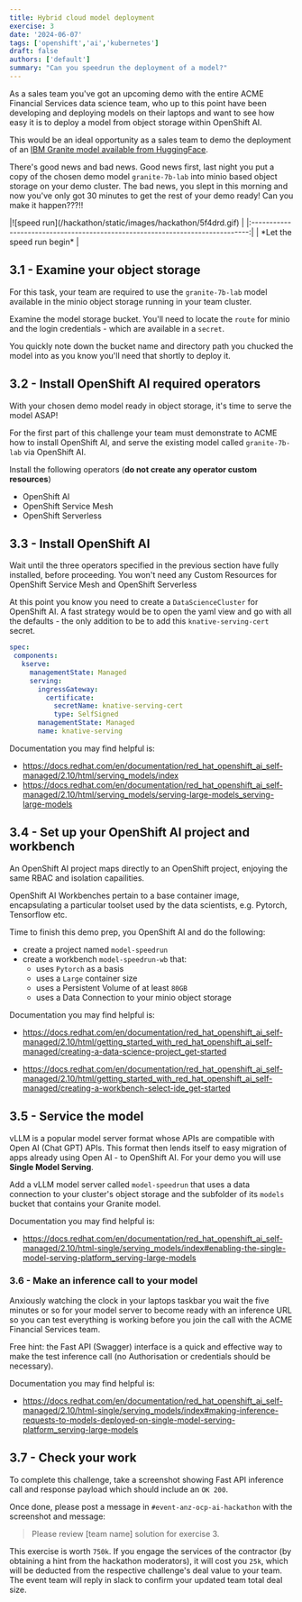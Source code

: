 ```yaml
---
title: Hybrid cloud model deployment
exercise: 3
date: '2024-06-07'
tags: ['openshift','ai','kubernetes']
draft: false
authors: ['default']
summary: "Can you speedrun the deployment of a model?"
---
```


As a sales team you've got an upcoming demo with the entire ACME Financial Services data science team, who up to this point have been developing and deploying models on their laptops and want to see how easy it is to deploy a model from object storage within OpenShift AI.

This would be an ideal opportunity as a sales team to demo the deployment of an [IBM Granite model available from HuggingFace](https://huggingface.co/instructlab/granite-7b-lab).

There's good news and bad news. Good news first, last night you put a copy of the chosen demo model `granite-7b-lab` into minio based object storage on your demo cluster. The bad news, you slept in this morning and now you've only got 30 minutes to get the rest of your demo ready! Can you make it happen???!!

<Zoom>
|![speed run](/hackathon/static/images/hackathon/5f4drd.gif)                    |
|:-----------------------------------------------------------------------------:|
| *Let the speed run begin*                                                     |
</Zoom>

## 3.1 - Examine your object storage

For this task, your team are required to use the `granite-7b-lab` model available in the minio object storage running in your team cluster.

Examine the model storage bucket. You'll need to locate the `route` for minio and the login credentials - which are available in a `secret`.

You quickly note down the bucket name and directory path you chucked the model into as you know you'll need that shortly to deploy it.

## 3.2 - Install OpenShift AI required operators

With your chosen demo model ready in object storage, it's time to serve the model ASAP!

For the first part of this challenge your team must demonstrate to ACME how to install OpenShift AI, and serve the existing model called `granite-7b-lab` via OpenShift AI.

Install the following operators (**do not create any operator custom resources**)

- OpenShift AI
- OpenShift Service Mesh
- OpenShift Serverless

## 3.3 - Install OpenShift AI

Wait until the three operators specified in the previous section have fully installed, before proceeding. You won't need any Custom Resources for OpenShift Service Mesh and OpenShift Serverless

At this point you know you need to create a `DataScienceCluster` for OpenShift AI. A fast strategy would be to open the yaml view and go with all the defaults - the only addition to be to add this `knative-serving-cert` secret.

```yaml
spec:
 components:
   kserve:
     managementState: Managed
     serving:
       ingressGateway:
         certificate:
           secretName: knative-serving-cert
           type: SelfSigned
       managementState: Managed
       name: knative-serving
```

Documentation you may find helpful is:

- https://docs.redhat.com/en/documentation/red_hat_openshift_ai_self-managed/2.10/html/serving_models/index
- https://docs.redhat.com/en/documentation/red_hat_openshift_ai_self-managed/2.10/html/serving_models/serving-large-models_serving-large-models

## 3.4 - Set up your OpenShift AI project and workbench

An OpenShift AI project maps directly to an OpenShift project, enjoying the same RBAC and isolation capailities.

OpenShift AI Workbenches pertain to a base container image, encapsulating a particular toolset used by the data scientists, e.g. Pytorch, Tensorflow etc.

Time to finish this demo prep, you OpenShift AI and do the following:

- create a project named `model-speedrun`
- create a workbench `model-speedrun-wb` that:
  - uses `Pytorch` as a basis
  - uses a `Large` container size
  - uses a Persistent Volume of at least `80GB`
  - uses a Data Connection to your minio object storage

Documentation you may find helpful is:

- https://docs.redhat.com/en/documentation/red_hat_openshift_ai_self-managed/2.10/html/getting_started_with_red_hat_openshift_ai_self-managed/creating-a-data-science-project_get-started

- https://docs.redhat.com/en/documentation/red_hat_openshift_ai_self-managed/2.10/html/getting_started_with_red_hat_openshift_ai_self-managed/creating-a-workbench-select-ide_get-started

## 3.5 - Service the model

vLLM is a popular model server format whose APIs are compatible with Open AI (Chat GPT) APIs. This format then lends itself to easy migration of apps already using Open AI - to OpenShift AI. For your demo you will use **Single Model Serving**.

Add a vLLM model server called `model-speedrun` that uses a data connection to your cluster's object storage and the subfolder of its `models` bucket that contains your Granite model.

Documentation you may find helpful is:

- https://docs.redhat.com/en/documentation/red_hat_openshift_ai_self-managed/2.10/html-single/serving_models/index#enabling-the-single-model-serving-platform_serving-large-models

### 3.6 - Make an inference call to your model

Anxiously watching the clock in your laptops taskbar you wait the five minutes or so for your model server to become ready with an inference URL so you can test everything is working before you join the call with the ACME Financial Services team.

Free hint: the Fast API (Swagger) interface is a quick and effective way to make the test inference call (no Authorisation or credentials should be necessary).

Documentation you may find helpful is:

- https://docs.redhat.com/en/documentation/red_hat_openshift_ai_self-managed/2.10/html-single/serving_models/index#making-inference-requests-to-models-deployed-on-single-model-serving-platform_serving-large-models

## 3.7 - Check your work

To complete this challenge, take a screenshot showing Fast API inference call and response payload which should include an `OK 200`.

Once done, please post a message in `#event-anz-ocp-ai-hackathon` with the screenshot and message:

> Please review [team name] solution for exercise 3.

This exercise is worth `750k`. If you engage the services of the contractor (by obtaining a hint from the hackathon moderators), it will cost you `25k`, which will be deducted from the respective challenge's deal value to your team.
The event team will reply in slack to confirm your updated team total deal size.
